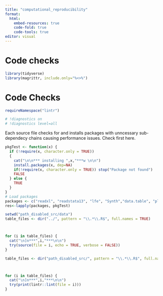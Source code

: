 ```yaml
---
title: "computational_reproducibility"
format:
  html:
    embed-resources: true
    code-fold: true
    code-tools: true
editor: visual
---
```


# Code checks

```r
library(tidyverse)
library(magrittr, include.only="%<>%")
```

# Code Checks

```r
requireNamespace("lintr")

# !diagnostics on 
# !diagnostics level=all
```

Each source file checks for and installs packages with unncessary sub-dependecy chains causing performance issues. Check first here.

```r

pkgTest <- function(x) {
  if (!require(x, character.only = TRUE))
  {
    cat("\n\n*** installing ",x,"***w \n\n")
    install.packages(x, dep=NA)
    if(!require(x, character.only = TRUE)) stop("Package not found")
    FALSE
  } else {
    TRUE
  }
}
# Load packages
packages <- c("readxl", "readstata13", "lfe", "Synth","data.table", "plm", "ggplot2", "MatchIt", "experiment", "stargazer")
res<-lapply(packages, pkgTest)

```

```r
setwd("path_disabled_src/data")
table_files <- dir("../", pattern = "\\.*\\.R$", full.names = TRUE)



for (i in table_files) {
  cat("\n]n***",i,"***\n\n")
  try(source(file = i, echo = TRUE, verbose = FALSE))
}
```

```r

table_files <- dir("path_disabled_src/", pattern = "\\.*\\.R$", full.names = TRUE)



for (i in table_files) {
  cat("\n]n***",i,"***\n\n")
  try(print(lintr::lint(file = i)))
}
```
